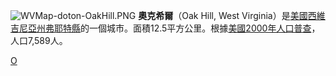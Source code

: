 {{coord|37|58|58|N|81|8|43|W|display=title}}
[[File:WVMap-doton-OakHill.PNG|right]]
'''奧克希爾'''（Oak Hill, West Virginia）是[[美國|美國]][[西維吉尼亞州|西維吉尼亞州]][[費耶特縣_(西維吉尼亞州)|弗耶特縣]]的一個城市。面積12.5平方公里。根據[[美國2000年人口普查|美國2000年人口普查]]，人口7,589人。

[[Category:西弗吉尼亚州城市|O]]